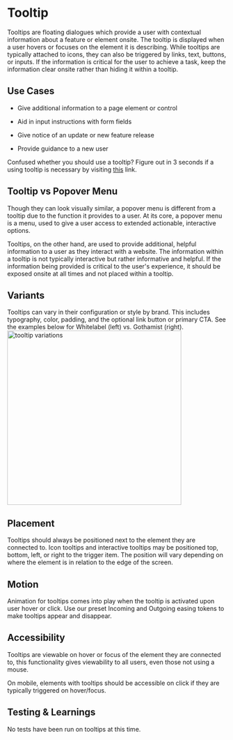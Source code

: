 
<Meta title="Components/Molecules/Tooltip"/>


# Tooltip

Tooltips are floating dialogues which provide a user with contextual information about a feature or element onsite. The tooltip is displayed when a user hovers or focuses on the element it is describing. While tooltips are typically attached to icons, they can also be triggered by links, text, buttons, or inputs. If the information is critical for the user to achieve a task, keep the information clear onsite rather than hiding it within a tooltip.

## Use Cases

-   Give additional information to a page element or control
    
-   Aid in input instructions with form fields
    
-   Give notice of an update or new feature release
    
-   Provide guidance to a new user

Confused whether you should use a tooltip? Figure out in 3 seconds if a using tooltip is necessary by visiting [this](https://media.nngroup.com/media/editor/2018/11/19/v2tooltipsasset-9.png) link.
    
## Tooltip vs Popover Menu

Though they can look visually similar, a popover menu is different from a tooltip due to the function it provides to a user. At its core, a popover menu is a menu, used to give a user access to extended actionable, interactive options.  

Tooltips, on the other hand, are used to provide additional, helpful information to a user as they interact with a website. The information within a tooltip is not typically interactive but rather informative and helpful. If the information being provided is critical to the user's experience, it should be exposed onsite at all times and not placed within a tooltip. 
  

## Variants

Tooltips can vary in their configuration or style by brand. This includes typography, color, padding, and the optional link button or primary CTA. See the examples below for Whitelabel (left) vs. Gothamist (right).
 <img alt="tooltip variations" src="./images/Molecules-Tooltips-Variants.png" width="400" />

## Placement

Tooltips should always be positioned next to the element they are connected to. Icon tooltips and interactive tooltips may be positioned top, bottom, left, or right to the trigger item. The position will vary depending on where the element is in relation to the edge of the screen.


## Motion

Animation for tooltips comes into play when the tooltip is activated upon user hover or click. Use our preset Incoming and Outgoing easing tokens to make tooltips appear and disappear.

  

## Accessibility

Tooltips are viewable on hover or focus of the element they are connected to, this functionality gives viewability to all users, even those not using a mouse.

On mobile, elements with tooltips should be accessible on click if they are typically triggered on hover/focus.


## Testing & Learnings

No tests have been run on tooltips at this time.
